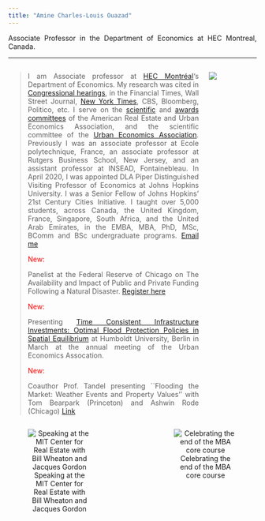 ```yaml
---
title: "Amine Charles-Louis Ouazad"
---
```

<style>
body {
text-align: justify}
</style>

Associate Professor in the Department of Economics at HEC Montreal, Canada.

___
::: columns

:::: {.column width="80%"}
> I am Associate professor at [HEC Montréal](https://www.hec.ca/en/profs/amine.ouazad.html)'s Department of Economics. My research was cited in [Congressional hearings](https://youtu.be/c9lrud-Uaok?t=2610), in the Financial Times, Wall Street Journal, [New York Times](https://www.nytimes.com/2024/12/07/business/economy/mortgages-climate-risk-fannie-freddie.html), CBS, Bloomberg, Politico, etc.  I serve on the [scientific](https://www.areuea.org/international) and [awards committees](https://www.areuea.org/awards-committee) of the American Real Estate and Urban Economics Association, and the scientific committee of the [Urban Economics Association](https://urbaneconomics.org/meetings/). Previously I was an associate professor at Ecole polytechnique, France, an associate professor at Rutgers Business School, New Jersey, and an assistant professor at INSEAD, Fontainebleau. In April 2020, I was appointed DLA Piper Distinguished Visiting Professor of Economics at Johns Hopkins University. I was a Senior Fellow of Johns Hopkins' 21st Century Cities Initiative. I taught over 5,000 students, across Canada, the United Kingdom, France, Singapore, South Africa, and the United Arab Emirates, in the EMBA, MBA, PhD, MSc, BComm and BSc undergraduate programs. [Email me](mailto:amine.ouazad@hec.ca)
>
> <p style="color:red;">New:</p> Panelist at the Federal Reserve of Chicago on The Availability and Impact of Public and Private Funding Following a Natural Disaster. [Register here](https://www.chicagofed.org/events/2025/availability-impact-public-private-funding-following-natural-disaster)
> <p style="color:red;">New:</p> Presenting [Time Consistent Infrastructure Investments: Optimal Flood Protection Policies in Spatial Equilibrium](https://papers.ssrn.com/sol3/papers.cfm?abstract_id=5072985) at Humboldt University, Berlin in March at the annual meeting of the Urban Economics Assocation.
> <p style="color:red;">New:</p> Coauthor Prof. Tandel presenting ``Flooding the Market: Weather Events and Property Values'' with Tom Bearpark (Princeton) and Ashwin Rode (Chicago) [Link](https://gps-ucsd.zohobackstage.com/FloodingtheMarketWeatherEventsandPropertyValueswithVaidhehiTandelUniversityofManchester#/?lang=en)
::::

:::: {.column width="20%"}
![](https://github.com/aouazad/Website/blob/83504bc3ab6ba51f486f503a4835bca6eefd32bc/pics/picture_2022.jpeg?raw=true)
::::

:::


<center>
::: columns

:::: {.column width="45%"}
![Speaking at the MIT Center for Real Estate with Bill Wheaton and Jacques Gordon](https://github.com/aouazad/Website/blob/09d5501bb74f82b370932c0225a1d6ce528d08f6/pics/MIT_talk.JPG?raw=true)
::::

:::: {.column width="10%"}
\
::::

:::: {.column width="45%"}
![Celebrating the end of the MBA core course](http://www.ouazad.com/resources/INSEAD_MBA_classroom_pic.jpeg)
::::

:::
</center>


